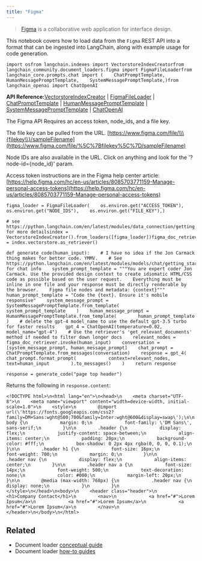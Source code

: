 ```yaml
---
title: "Figma"
---
```


> [Figma](https://www.figma.com/) is a collaborative web application for interface design.

This notebook covers how to load data from the `Figma` REST API into a format that can be ingested into LangChain, along with example usage for code generation.

```
import osfrom langchain.indexes import VectorstoreIndexCreatorfrom langchain_community.document_loaders.figma import FigmaFileLoaderfrom langchain_core.prompts.chat import (    ChatPromptTemplate,    HumanMessagePromptTemplate,    SystemMessagePromptTemplate,)from langchain_openai import ChatOpenAI
```

**API Reference:**[VectorstoreIndexCreator](https://python.langchain.com/api_reference/langchain/indexes/langchain.indexes.vectorstore.VectorstoreIndexCreator.html) | [FigmaFileLoader](https://python.langchain.com/api_reference/community/document_loaders/langchain_community.document_loaders.figma.FigmaFileLoader.html) | [ChatPromptTemplate](https://python.langchain.com/api_reference/core/prompts/langchain_core.prompts.chat.ChatPromptTemplate.html) | [HumanMessagePromptTemplate](https://python.langchain.com/api_reference/core/prompts/langchain_core.prompts.chat.HumanMessagePromptTemplate.html) | [SystemMessagePromptTemplate](https://python.langchain.com/api_reference/core/prompts/langchain_core.prompts.chat.SystemMessagePromptTemplate.html) | [ChatOpenAI](https://python.langchain.com/api_reference/openai/chat_models/langchain_openai.chat_models.base.ChatOpenAI.html)

The Figma API Requires an access token, node\_ids, and a file key.

The file key can be pulled from the URL. [https://www.figma.com/file/\\\{filekey\\}/sampleFilename](https://www.figma.com/file/%5C%7Bfilekey%5C%7D/sampleFilename)

Node IDs are also available in the URL. Click on anything and look for the '?node-id=\{node\_id}' param.

Access token instructions are in the Figma help center article: [https://help.figma.com/hc/en-us/articles/8085703771159-Manage-personal-access-tokens](https://help.figma.com/hc/en-us/articles/8085703771159-Manage-personal-access-tokens)

```
figma_loader = FigmaFileLoader(    os.environ.get("ACCESS_TOKEN"),    os.environ.get("NODE_IDS"),    os.environ.get("FILE_KEY"),)
```

```
# see https://python.langchain.com/en/latest/modules/data_connection/getting_started.html for more detailsindex = VectorstoreIndexCreator().from_loaders([figma_loader])figma_doc_retriever = index.vectorstore.as_retriever()
```

```
def generate_code(human_input):    # I have no idea if the Jon Carmack thing makes for better code. YMMV.    # See https://python.langchain.com/en/latest/modules/models/chat/getting_started.html for chat info    system_prompt_template = """You are expert coder Jon Carmack. Use the provided design context to create idiomatic HTML/CSS code as possible based on the user request.    Everything must be inline in one file and your response must be directly renderable by the browser.    Figma file nodes and metadata: {context}"""    human_prompt_template = "Code the {text}. Ensure it's mobile responsive"    system_message_prompt = SystemMessagePromptTemplate.from_template(        system_prompt_template    )    human_message_prompt = HumanMessagePromptTemplate.from_template(        human_prompt_template    )    # delete the gpt-4 model_name to use the default gpt-3.5 turbo for faster results    gpt_4 = ChatOpenAI(temperature=0.02, model_name="gpt-4")    # Use the retriever's 'get_relevant_documents' method if needed to filter down longer docs    relevant_nodes = figma_doc_retriever.invoke(human_input)    conversation = [system_message_prompt, human_message_prompt]    chat_prompt = ChatPromptTemplate.from_messages(conversation)    response = gpt_4(        chat_prompt.format_prompt(            context=relevant_nodes, text=human_input        ).to_messages()    )    return response
```

```
response = generate_code("page top header")
```

Returns the following in `response.content`:

```
<!DOCTYPE html>\n<html lang="en">\n<head>\n    <meta charset="UTF-8">\n    <meta name="viewport" content="width=device-width, initial-scale=1.0">\n    <style>\n        @import url(\'https://fonts.googleapis.com/css2?family=DM+Sans:wght@500;700&family=Inter:wght@600&display=swap\');\n\n        body {\n            margin: 0;\n            font-family: \'DM Sans\', sans-serif;\n        }\n\n        .header {\n            display: flex;\n            justify-content: space-between;\n            align-items: center;\n            padding: 20px;\n            background-color: #fff;\n            box-shadow: 0 2px 4px rgba(0, 0, 0, 0.1);\n        }\n\n        .header h1 {\n            font-size: 16px;\n            font-weight: 700;\n            margin: 0;\n        }\n\n        .header nav {\n            display: flex;\n            align-items: center;\n        }\n\n        .header nav a {\n            font-size: 14px;\n            font-weight: 500;\n            text-decoration: none;\n            color: #000;\n            margin-left: 20px;\n        }\n\n        @media (max-width: 768px) {\n            .header nav {\n                display: none;\n            }\n        }\n    </style>\n</head>\n<body>\n    <header class="header">\n        <h1>Company Contact</h1>\n        <nav>\n            <a href="#">Lorem Ipsum</a>\n            <a href="#">Lorem Ipsum</a>\n            <a href="#">Lorem Ipsum</a>\n        </nav>\n    </header>\n</body>\n</html>
```

## Related

* Document loader [conceptual guide](/oss/concepts/document_loaders)
* Document loader [how-to guides](/oss/how_to/#document-loaders)
